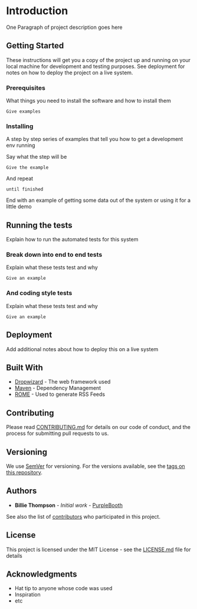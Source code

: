 # Introduction

One Paragraph of project description goes here

## Getting Started

These instructions will get you a copy of the project up and running on your local machine for development and testing purposes. See deployment for notes on how to deploy the project on a live system.

### Prerequisites

What things you need to install the software and how to install them

```
Give examples
```

### Installing

A step by step series of examples that tell you how to get a development env running

Say what the step will be

```
Give the example
```

And repeat

```
until finished
```

End with an example of getting some data out of the system or using it for a little demo

## Running the tests

Explain how to run the automated tests for this system

### Break down into end to end tests

Explain what these tests test and why

```
Give an example
```

### And coding style tests

Explain what these tests test and why

```
Give an example
```

## Deployment

Add additional notes about how to deploy this on a live system

## Built With

* [Dropwizard](http://www.dropwizard.io/1.0.2/docs/) - The web framework used
* [Maven](https://maven.apache.org/) - Dependency Management
* [ROME](https://rometools.github.io/rome/) - Used to generate RSS Feeds

## Contributing

Please read [CONTRIBUTING.md](https://gist.github.com/PurpleBooth/b24679402957c63ec426) for details on our code of conduct, and the process for submitting pull requests to us.

## Versioning

We use [SemVer](http://semver.org/) for versioning. For the versions available, see the [tags on this repository](https://github.com/your/project/tags).

## Authors

* **Billie Thompson** - *Initial work* - [PurpleBooth](https://github.com/PurpleBooth)

See also the list of [contributors](https://github.com/your/project/contributors) who participated in this project.

## License

This project is licensed under the MIT License - see the [LICENSE.md](LICENSE.md) file for details

## Acknowledgments

* Hat tip to anyone whose code was used
* Inspiration
* etc
